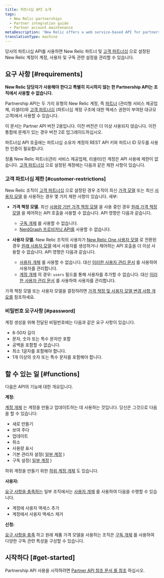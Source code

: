 ```yaml
---
title: 파트너십 API 소개
tags:
  - New Relic partnerships
  - Partner integration guide
  - Partner account maintenance
metaDescription: 'New Relic offers a web service-based API for partners to create, edit, upgrade, downgrade, and cancel New Relic accounts on behalf of their customers.'
translationType: machine
---
```


당사의 파트너십 API를 사용하면 New Relic 파트너 및 [고객 파트너십](/docs/new-relic-partnerships/partner-integration-guide/partner-account-maintenance/partnership-accounts-users-subscriptions/#partnerships) 으로 설정된 New Relic 계정이 계정, 사용자 및 구독 관련 설정을 관리할 수 있습니다.

## 요구 사항 [#requirements]

**New Relic 담당자가 사용해야 한다고 특별히 지시하지 않는 한 Partnership API는 조직에서 사용할 수 없습니다.**

Partnership API는 두 가지 유형의 New Relic 계정, 즉 [파트너](/docs/new-relic-partnerships/partner-integration-guide/partner-account-maintenance/partnership-accounts-users-subscriptions/#partnerships) (관리형 서비스 제공업체, 리셀러)와 [고객 파트너십](/docs/new-relic-partnerships/partner-integration-guide/partner-account-maintenance/partnership-accounts-users-subscriptions/#partnerships) (파트너십 계정 구조에 대한 액세스 권한이 부여된 대규모 고객)에서 사용할 수 있습니다.

이 문서는 Partner API 버전 2용입니다. 이전 버전은 더 이상 사용되지 않습니다. 이전 통합에 문제가 있는 경우 버전 2로 업그레이드하십시오.

파트너십 API 호출에는 파트너십 소유자 계정의 REST API 키와 파트너 ID 모두를 사용한 인증이 필요합니다.

정품 New Relic 파트너(관리 서비스 제공업체, 리셀러)인 계정은 API 사용에 제한이 없습니다. [고객 파트너십](/docs/new-relic-partnerships/partner-integration-guide/partner-account-maintenance/partnership-accounts-users-subscriptions/#partnerships) 으로 설정된 계정에는 다음과 같은 제한 사항이 있습니다.

### 고객 파트너십 제한 [#customer-restrictions]

New Relic 조직이 [고객 파트너십](/docs/new-relic-partnerships/partner-integration-guide/partner-account-maintenance/partnership-accounts-users-subscriptions/#partnerships) 으로 설정된 경우 조직이 최신 [가격 모델](/docs/accounts/original-accounts-billing/original-product-based-pricing/overview-changes-pricing-user-model/#pricing-plans) 또는 최신 [사용자 모델](/docs/accounts/original-accounts-billing/original-product-based-pricing/overview-user-models) 을 사용하는 경우 몇 가지 제한 사항이 있습니다. 세부:

* **가격 책정 모델.** 최신 [사용량 기반 가격 책정 모델](/docs/accounts/original-accounts-billing/original-product-based-pricing/overview-changes-pricing-user-model/#pricing-plans) 을 사용 중인 경우 [원래 가격 책정 모델](/docs/accounts/original-accounts-billing/original-product-based-pricing/overview-changes-pricing-user-model/#pricing-plans) 을 제어하는 API 호출을 사용할 수 없습니다. API 영향은 다음과 같습니다.

  * [구독 개체](/docs/new-relic-partnerships/partnerships/partner-api/partnership-api-subscription-object/) 를 사용할 수 없습니다.
  * [NerdGraph 프로비저닝 API를](/docs/apis/nerdgraph/tutorials/provisions-your-subscriptions-nerdgraph/) 사용할 수 없습니다.

* **사용자 모델.** New Relic 조직의 사용자가 [New Relic One 사용자 모델](/docs/accounts/original-accounts-billing/original-product-based-pricing/overview-user-models) 로 전환된 경우 [원래 사용자 모델](/docs/accounts/original-accounts-billing/original-product-based-pricing/overview-user-models) 에서 사용자를 생성하거나 제어하는 API 호출을 더 이상 사용할 수 없습니다. API 영향은 다음과 같습니다.

  * [사용자 개체](/docs/new-relic-partnerships/partnerships/partner-api/partnership-api-user-object/) 를 사용할 수 없습니다. 대신 [이러한 사용자 관리 문서](/docs/accounts/accounts-billing/new-relic-one-user-management/introduction-managing-users/) 를 사용하여 사용자를 관리합니다.
  * [계정 개체](/docs/new-relic-partnerships/partnerships/partner-api/partnership-api-account-object/) 의 경우: `users` 필드를 통해 사용자를 추가할 수 없습니다. 대신 [이러한 사용자 관리 문서](/docs/accounts/accounts-billing/new-relic-one-user-management/introduction-managing-users/) 를 사용하여 사용자를 관리합니다.

가격 책정 모델 또는 사용자 모델을 결정하려면 [가격 책정 및 사용자 모델 변경 사항 개요를](/docs/accounts/original-accounts-billing/original-product-based-pricing/overview-changes-pricing-user-model) 참조하세요.

### 비밀번호 요구사항 [#password]

계정 생성을 위해 전달된 비밀번호에는 다음과 같은 요구 사항이 있습니다.

* 8-50자 길이
* 문자, 숫자 또는 특수 문자만 포함
* 공백을 포함할 수 없습니다.
* 최소 1글자를 포함해야 합니다.
* 1개 이상의 숫자 또는 특수 문자를 포함해야 합니다.

## 할 수 있는 일 [#functions]

다음은 API의 기능에 대한 개요입니다.

**계정:**

[계정 개체](/docs/new-relic-partnerships/partnerships/partner-api/partnership-api-account-object/) 는 계정을 만들고 업데이트하는 데 사용하는 것입니다. 당신은 그것으로 다음을 할 수 있습니다:

* 새로 만들기
* 보여 주다
* 업데이트
* 취소
* 사용량 표시
* 기본 관리자 설정( [일부 계정](#requirements) )
* 구독 설정( [일부 계정](#requirements) )

하위 계정을 만들기 위한 [하위 계정 개체](/docs/new-relic-partnerships/partnerships/partner-api/partnership-api-sub-account-object) 도 있습니다.

**사용자:**

[요구 사항을 충족하는](#customer-restrictions) 일부 조직에서는 [사용자 개체](/docs/new-relic-partnerships/partnerships/partner-api/partnership-api-user-object/) 를 사용하여 다음을 수행할 수 있습니다.

* 계정에 사용자 액세스 추가
* 계정에서 사용자 액세스 제거

**신청:**

[요구 사항을 충족](#customer-restrictions) 하고 원래 제품 가격 모델을 사용하는 조직은 [구독 개체](/docs/new-relic-partnerships/partnerships/partner-api/partnership-api-subscription-object/) 를 사용하여 다양한 구독 관련 특성을 구성할 수 있습니다.

## 시작하다 [#get-started]

Partnership API 사용을 시작하려면 [Partner API 참조 문서 를 참조](/docs/new-relic-partnerships/partnerships/partner-api/partner-api-reference) 하십시오.